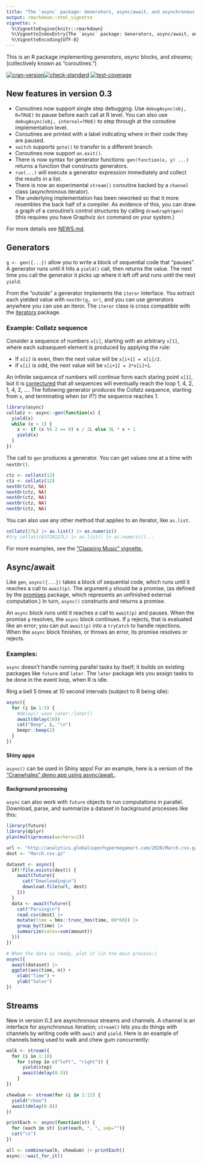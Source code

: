```yaml
---
title: "The `async` package: Generators, async/await, and asynchronous streams for R"
output: rmarkdown::html_vignette
vignette: >
  %\VignetteEngine{knitr::rmarkdown}
  %\VignetteIndexEntry{The `async` package: Generators, async/await, and asynchronous streams for R}
  %\VignetteEncoding{UTF-8}
---
```


This is an R package implementing *generators*, *async* blocks, and *streams*; (collectively known as "coroutines.")

[![cran-version](https://www.r-pkg.org/badges/version/async?color=purple)](https://cran.r-project.org/package=async)[![check-standard](https://github.com/crowding/async/actions/workflows/check-standard.yaml/badge.svg)](https://github.com/crowding/async/actions/workflows/check-standard.yaml)
[![test-coverage](https://github.com/crowding/async/actions/workflows/test-coverage.yaml/badge.svg)](https://github.com/crowding/async/actions/workflows/test-coverage.yaml)

## New features in version 0.3

* Coroutines now support single step debugging. Use `debugAsync(obj, R=TRUE)` to pause before each call at R level. You can also use `debugAsync(obj, internal=TRUE)` to step through at the coroutine implementation level.
* Coroutines are printed with a label indicating where in their code they are paused.
* `switch` supports `goto()` to transfer to a different branch.
* Coroutines now support `on.exit()`.
* There is now syntax for generator functions: `gen(function(x, y) ...)` returns a function that constructs generators.
* `run(...)` will execute a generator expression immediately and collect the results in a list.
* There is now an experimental `stream()` coroutine backed by a `channel` class (asynchronous iterator).
* The underlying implementation has been reworked so that it more resembles the back half of a compiler. As evidence of this, you can draw a graph of a coroutine's control structures by calling `drawGraph(gen)` (this requires you have Graphviz `dot` command on your system.)

[news]: https://github.com/crowding/async/blob/main/NEWS.md
For more details see [NEWS.md][news].

## Generators

`g <- gen({...})` allow you to write a block of sequential code that
"pauses". A generator runs until it hits a `yield()` call, then
returns the value. The next time you call the generator it picks up
where it left off and runs until the next `yield`.

[iterators]: https://CRAN.R-project.org/package=iterators

From the "outside" a generator implements the `iteror` interface.  You
extract each yielded value with `nextOr(g, or)`, and you can use
generators anywhere you can use an iteror. The `iteror` class is
cross compatible with the [iterators][] package.

### Example: Collatz sequence

Consider a sequence of numbers `x[i]`, starting with an arbitrary `x[1]`, where
each subsequent element is produced by applying the rule:

* If `x[i]` is even, then the next value will be `x[i+1] = x[i]/2`.
* if `x[i]` is odd,  the next value will be `x[i+1] = 3*x[i]+1`.

[conjectured]: https://en.wikipedia.org/wiki/Collatz_conjecture
An infinite sequence of numbers will continue form each staring point
`x[1]`, but it is [conjectured][] that all sequences will
eventually reach the loop 1, 4, 2, 1, 4, 2, .... The following
generator produces the Collatz sequence, starting from `x`, and
terminating when (or if?) the sequence reaches 1.

```R
library(async)
collatz <- async::gen(function(x) {
  yield(x)
  while (x > 1) {
    x <- if (x %% 2 == 0) x / 2L else 3L * x + 1
    yield(x)
  }
})
```

The call to `gen` produces a generator. You can get values one at a
time with `nextOr()`.

```R
ctz <- collatz(12)
ctz <- collatz(12)
nextOr(ctz, NA)
nextOr(ctz, NA)
nextOr(ctz, NA)
nextOr(ctz, NA)
nextOr(ctz, NA)
```

You can also use any other method that applies to an iterator, like `as.list`.

```R
collatz(27L) |> as.list() |> as.numeric()
#try collatz(63728127L) |> as.list() |> as.numeric()...
```

For more examples, see the ["Clapping Music" vignette.](https://crowding.github.io/async/articles/clapping.html)

## Async/await

[promises]: https://rstudio.github.io/promises/ "promises"
Like `gen`, `async({...})` takes a block of sequential code, which
runs until it reaches a call to `await(p)`. The argument `p` should be
a promise, (as defined by the [promises] package, which
represents an unfinished external computation.) In turn, `async()`
constructs and returns a promise.

An `async` block runs until it reaches a call to `await(p)` and
pauses.  When the promise `p` resolves, the `async` block continues.
If `p` rejects, that is evaluated like an error; you can put
`await(p)` into a `tryCatch` to handle rejections. When the `async`
block finishes, or throws an error, its promise resolves or rejects.

### Examples:

`async` doesn't handle running parallel tasks by itself; it builds on existing
packages like `future` and `later`. The `later` package lets you
assign tasks to be done in the event loop, when R is idle.

Ring a bell 5 times at 10 second intervals (subject to R being idle):

```R
async({
  for (i in 1:5) {
    #delay() uses later::later()
    await(delay(10))
    cat("Beep", i, "\n")
    beepr::beep(2)
  }
})
```

#### Shiny apps

[cranwhales]: https://github.com/crowding/cranwhales-await
`async()` can be used in Shiny apps! For an example, here is a version
of the ["Cranwhales" demo app using async/await.][cranwhales].

#### Background processing

`async` can also work with `future` objects to run computations in parallel.
Download, parse, and summarize a dataset in background processes like this:

```R
library(future)
library(dplyr)
plan(multiprocess(workers=2))

url <- "http://analytics.globalsuperhypermegamart.com/2020/March.csv.gz"
dest <- "March.csv.gz"

dataset <- async({
  if(!file.exists(dest)) {
    await(future({
      cat("Downloading\n")
      download.file(url, dest)
    }))
  }
  data <- await(future({
    cat("Parsing\n")
    read.csv(dest) |>
    mutate(time = hms::trunc_hms(time, 60*60)) |>
    group_by(time) |>
    summarize(sales=sum(amount))
  }))
})

# When the data is ready, plot it (in the main process:)
async({
  await(dataset) |>
  ggplot(aes(time, n)) +
    xlab("Time") +
    ylab("Sales")
})
```

## Streams

New in version 0.3 are asynchronous streams and channels. A channel is
an interface for asynchronous iteration; `stream()` lets you do things
with channels by writing code with `await` and `yield`. Here is an
example of channels being used to walk and chew gum concurrently:

```R
walk <- stream({
  for (i in 1:10)
    for (step in c("left", "right")) {
      yield(step)
      await(delay(0.5))
    }
})

chewGum <- stream(for (i in 1:12) {
  yield("chew")
  await(delay(0.8))
})

printEach <- async(function(st) {
  for (each in st) {cat(each, ", ", sep="")}
  cat("\n")
})

all <- combine(walk, chewGum) |> printEach()
async:::wait_for_it()
```
